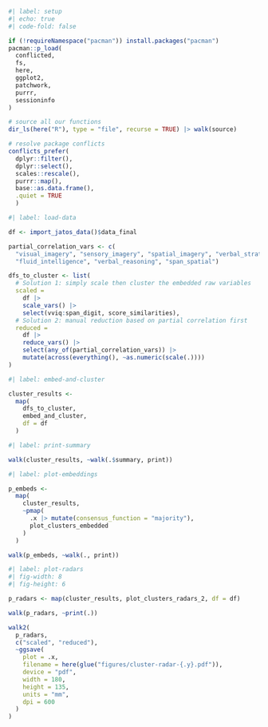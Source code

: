 ```r
#| label: setup
#| echo: true
#| code-fold: false

if (!requireNamespace("pacman")) install.packages("pacman")
pacman::p_load(
  conflicted, 
  fs, 
  here,
  ggplot2,
  patchwork,
  purrr,
  sessioninfo
)

# source all our functions
dir_ls(here("R"), type = "file", recurse = TRUE) |> walk(source)

# resolve package conflicts
conflicts_prefer(
  dplyr::filter(), 
  dplyr::select(),
  scales::rescale(), 
  purrr::map(),
  base::as.data.frame(),
  .quiet = TRUE
  )
```


```r
#| label: load-data

df <- import_jatos_data()$data_final

partial_correlation_vars <- c(
  "visual_imagery", "sensory_imagery", "spatial_imagery", "verbal_strategies",
  "fluid_intelligence", "verbal_reasoning", "span_spatial")

dfs_to_cluster <- list(
  # Solution 1: simply scale then cluster the embedded raw variables
  scaled = 
    df |> 
    scale_vars() |> 
    select(vviq:span_digit, score_similarities),
  # Solution 2: manual reduction based on partial correlation first
  reduced = 
    df |> 
    reduce_vars() |> 
    select(any_of(partial_correlation_vars)) |> 
    mutate(across(everything(), ~as.numeric(scale(.))))
)
```

```r
#| label: embed-and-cluster

cluster_results <- 
  map(
    dfs_to_cluster, 
    embed_and_cluster, 
    df = df
  )
```

```r
#| label: print-summary

walk(cluster_results, ~walk(.$summary, print))
```

```r
#| label: plot-embeddings

p_embeds <- 
  map(
    cluster_results,
    ~pmap(
      .x |> mutate(consensus_function = "majority"), 
      plot_clusters_embedded
    )
  )

walk(p_embeds, ~walk(., print))
```

```r
#| label: plot-radars
#| fig-width: 8
#| fig-height: 6

p_radars <- map(cluster_results, plot_clusters_radars_2, df = df)

walk(p_radars, ~print(.))

walk2(
  p_radars, 
  c("scaled", "reduced"), 
  ~ggsave(
    plot = .x,
    filename = here(glue("figures/cluster-radar-{.y}.pdf")), 
    device = "pdf",
    width = 180,
    height = 135,
    units = "mm",
    dpi = 600
  )
)
```

